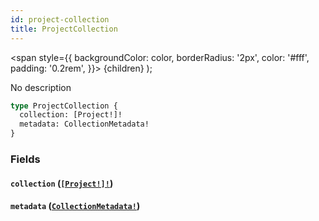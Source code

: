 ```yaml
---
id: project-collection
title: ProjectCollection
---
```


<span
style={{
      backgroundColor: color,
      borderRadius: '2px',
      color: '#fff',
      padding: '0.2rem',
    }}>
{children}
</span>
);

No description

```graphql
type ProjectCollection {
  collection: [Project!]!
  metadata: CollectionMetadata!
}
```

### Fields

#### `collection` ([`[Project!]!`](/api/objects/project))

#### `metadata` ([`CollectionMetadata!`](/api/objects/collection-metadata))
